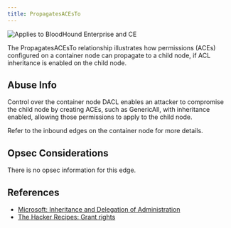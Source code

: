 ```yaml
---
title: PropagatesACEsTo
---
```


<img noZoom src="/assets/enterprise-AND-community-edition-pill-tag.svg" alt="Applies to BloodHound Enterprise and CE"/> 

The PropagatesACEsTo relationship illustrates how permissions (ACEs) configured on a container node can propagate to a child node, if ACL inheritance is enabled on the child node.

## Abuse Info

Control over the container node DACL enables an attacker to compromise the child node by creating ACEs, such as GenericAll, with inheritance enabled, allowing those permissions to apply to the child node.

Refer to the inbound edges on the container node for more details.

## Opsec Considerations

There is no opsec information for this edge.

## References

* [Microsoft: Inheritance and Delegation of Administration](https://learn.microsoft.com/en-us/windows/win32/ad/inheritance-and-delegation-of-administration)
* [The Hacker Recipes: Grant rights](https://www.thehacker.recipes/ad/movement/dacl/grant-rights)
